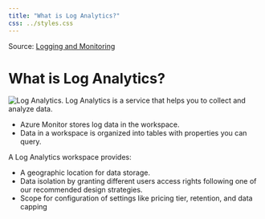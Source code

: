 ```yaml
---
title: "What is Log Analytics?"
css: ../styles.css
---
```


Source: [Logging and Monitoring](https://microsoftlearning.github.io/AZ-305-DesigningMicrosoftAzureInfrastructureSolutions/Instructions/CaseStudy/08-Logging.html)

# What is Log Analytics?

![Log Analytics.](../images/what-is-log-analytics.png)
Log Analytics is a service that helps you to collect and analyze data.

- Azure Monitor stores log data in the workspace.
- Data in a workspace is organized into tables with properties you can query.

A Log Analytics workspace provides:

- A geographic location for data storage.
- Data isolation by granting different users access rights following one of our recommended design strategies.
- Scope for configuration of settings like pricing tier, retention, and data capping
